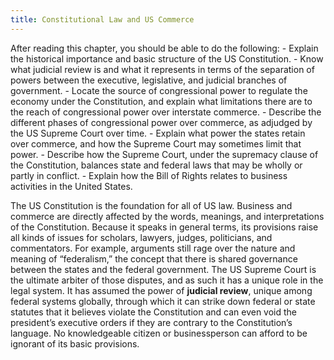 ```yaml
---
title: Constitutional Law and US Commerce
---
```

<div className="content-chunk" data-subsection-id = "Introduction-23t">
<Info title="LEARNING OBJECTIVES">After reading this chapter, you should be able to do the following: - Explain the historical importance and basic structure of the US Constitution. - Know what judicial review is and what it represents in terms of the separation of powers between the executive, legislative, and judicial branches of government. - Locate the source of congressional power to regulate the economy under the Constitution, and explain what limitations there are to the reach of congressional power over interstate commerce. - Describe the different phases of congressional power over commerce, as adjudged by the US Supreme Court over time. - Explain what power the states retain over commerce, and how the Supreme Court may sometimes limit that power. - Describe how the Supreme Court, under the supremacy clause of the Constitution, balances state and federal laws that may be wholly or partly in conflict. - Explain how the Bill of Rights relates to business activities in the United States.</Info>

The US Constitution is the foundation for all of US law. Business and commerce are directly affected by the words, meanings, and interpretations of the Constitution. Because it speaks in general terms, its provisions raise all kinds of issues for scholars, lawyers, judges, politicians, and commentators. For example, arguments still rage over the nature and meaning of “federalism,” the concept that there is shared governance between the states and the federal government. The US Supreme Court is the ultimate arbiter of those disputes, and as such it has a unique role in the legal system. It has assumed the power of **judicial review**, unique among federal systems globally, through which it can strike down federal or state statutes that it believes violate the Constitution and can even void the president’s executive orders if they are contrary to the Constitution’s language. No knowledgeable citizen or businessperson can afford to be ignorant of its basic provisions.
</div>
